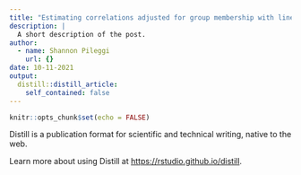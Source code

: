 ```yaml
---
title: "Estimating correlations adjusted for group membership with linear mixed models"
description: |
  A short description of the post.
author:
  - name: Shannon Pileggi
    url: {}
date: 10-11-2021
output:
  distill::distill_article:
    self_contained: false
---
```



```r
knitr::opts_chunk$set(echo = FALSE)
```

Distill is a publication format for scientific and technical writing, native to the web.

Learn more about using Distill at <https://rstudio.github.io/distill>.


